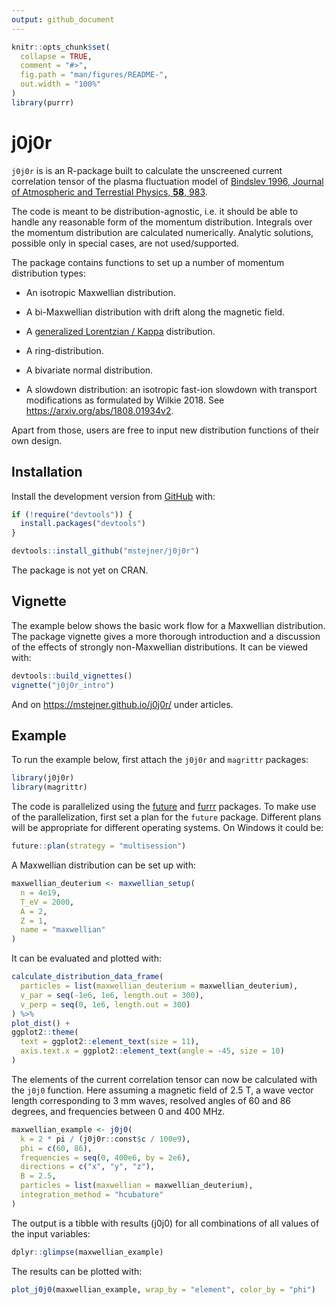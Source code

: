 ```yaml
---
output: github_document
---
```


<!-- README.md is generated from README.Rmd. Please edit that file -->

```r
knitr::opts_chunk$set(
  collapse = TRUE,
  comment = "#>",
  fig.path = "man/figures/README-",
  out.width = "100%"
)
library(purrr)
```

# j0j0r

<!-- badges: start -->
<!-- badges: end -->

`j0j0r` is is an R-package built to calculate the unscreened current correlation tensor of the plasma fluctuation model of [Bindslev 1996, Journal of Atmospheric and Terrestial Physics, **58**, 983](https://www.sciencedirect.com/science/article/pii/0021916995001298).

The code is meant to be distribution-agnostic, i.e. it should be able to handle any reasonable form of the momentum distribution. Integrals over the momentum distribution are calculated numerically. Analytic solutions, possible only in special cases, are not used/supported.

The package contains functions to set up a number of momentum distribution types:

* An isotropic Maxwellian distribution. 

* A bi-Maxwellian distribution with drift along the magnetic field.

* A [generalized Lorentzian / Kappa](https://www.spenvis.oma.be/help/background/distributions/distributions.html) distribution.

* A ring-distribution.

* A bivariate normal distribution.

* A slowdown distribution: an isotropic fast-ion slowdown with transport modifications as formulated by Wilkie 2018. See [https://arxiv.org/abs/1808.01934v2](https://arxiv.org/abs/1808.01934v2).  

Apart from those, users are free to input new distribution functions of their own design.

## Installation

Install the development version from [GitHub](https://github.com/) with:

``` r
if (!require("devtools")) {
  install.packages("devtools")
}

devtools::install_github("mstejner/j0j0r")
```
The package is not yet on CRAN.

## Vignette

The example below shows the basic work flow for a Maxwellian distribution. The package vignette gives a more thorough introduction and a discussion of the effects of strongly non-Maxwellian distributions. It can be viewed with:

```r
devtools::build_vignettes()
vignette("j0j0r_intro")
```

And on [https://mstejner.github.io/j0j0r/](https://mstejner.github.io/j0j0r/) under articles.

## Example

To run the example below, first attach the `j0j0r` and `magrittr` packages:

```r
library(j0j0r)
library(magrittr)
```

The code is parallelized using the [future](https://cran.r-project.org/web/packages/future/) and [furrr](https://cran.r-project.org/web/packages/furrr/index.html) packages. To make use of the parallelization, first set a plan for the `future` package. Different plans will be appropriate for different operating systems. On Windows it could be: 

```r
future::plan(strategy = "multisession")
```

A Maxwellian distribution can be set up with:

```r
maxwellian_deuterium <- maxwellian_setup(
  n = 4e19,
  T_eV = 2000,
  A = 2,
  Z = 1,
  name = "maxwellian"
)
```

It can be evaluated and plotted with:

```r
calculate_distribution_data_frame(
  particles = list(maxwellian_deuterium = maxwellian_deuterium), 
  v_par = seq(-1e6, 1e6, length.out = 300), 
  v_perp = seq(0, 1e6, length.out = 300) 
) %>% 
plot_dist() +
ggplot2::theme(
  text = ggplot2::element_text(size = 11),
  axis.text.x = ggplot2::element_text(angle = -45, size = 10)
) 
```

The elements of the current correlation tensor can now be calculated with the `j0j0` function. Here assuming a magnetic field of 2.5 T, a wave vector length corresponding to 3 mm waves, resolved angles of 60 and 86 degrees, and frequencies between 0 and 400 MHz. 

```r
maxwellian_example <- j0j0(
  k = 2 * pi / (j0j0r::const$c / 100e9),
  phi = c(60, 86),
  frequencies = seq(0, 400e6, by = 2e6),
  directions = c("x", "y", "z"),
  B = 2.5,
  particles = list(maxwellian = maxwellian_deuterium),
  integration_method = "hcubature"
)
```

The output is a tibble with results (j0j0) for all combinations of all values of the input variables:

```r
dplyr::glimpse(maxwellian_example)
```


The results can be plotted with:

```r
plot_j0j0(maxwellian_example, wrap_by = "element", color_by = "phi")
```

